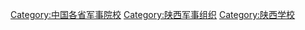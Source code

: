 [[Category:中国各省军事院校|Category:中国各省军事院校]]
[[Category:陕西军事组织|Category:陕西军事组织]]
[[Category:陕西学校|Category:陕西学校]]